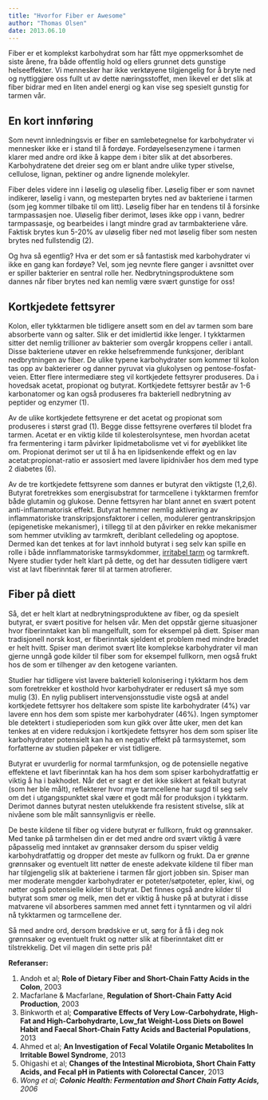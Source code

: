 ```yaml
---
title: "Hvorfor Fiber er Awesome"
author: "Thomas Olsen"
date: 2013.06.10
---
```


Fiber er et komplekst karbohydrat som har fått mye oppmerksomhet de siste årene, fra både offentlig hold og ellers grunnet dets gunstige helseeffekter. Vi mennesker har ikke verktøyene tilgjengelig for å bryte ned og nyttiggjøre oss fullt ut av dette næringsstoffet, men likevel er det slik at fiber bidrar med en liten andel energi og kan vise seg spesielt gunstig for tarmen vår.

## En kort innføring

Som nevnt innledningsvis er fiber en samlebetegnelse for karbohydrater vi mennesker ikke er i stand til å fordøye. Fordøyelsesenzymene i tarmen klarer med andre ord ikke å kappe dem i biter slik at det absorberes. Karbohydratene det dreier seg om er blant andre ulike typer stivelse, cellulose, lignan, pektiner og andre lignende molekyler.

Fiber deles videre inn i løselig og uløselig fiber. Løselig fiber er som navnet indikerer, løselig i vann, og mesteparten brytes ned av bakteriene i tarmen (som jeg kommer tilbake til om litt). Løselig fiber har en tendens til å forsinke tarmpassasjen noe. Uløselig fiber derimot, løses ikke opp i vann, bedrer tarmpassasje, og bearbeides i langt mindre grad av tarmbakteriene våre. Faktisk brytes kun 5-20% av uløselig fiber ned mot løselig fiber som nesten brytes ned fullstendig (2).

Og hva så egentlig? Hva er det som er så fantastisk med karbohydrater vi ikke en gang kan fordøye? Vel, som jeg nevnte flere ganger i avsnittet over er spiller bakterier en sentral rolle her. Nedbrytningsproduktene som dannes når fiber brytes ned kan nemlig være svært gunstige for oss!

## Kortkjedete fettsyrer

Kolon, eller tykktarmen ble tidligere ansett som en del av tarmen som bare absorberte vann og salter. Slik er det imidlertid ikke lenger. I tykktarmen sitter det nemlig trillioner av bakterier som overgår kroppens celler i antall. Disse bakteriene utøver en rekke helsefremmende funksjoner, deriblant nedbrytningen av fiber. De ulike typene karbohydrater som kommer til kolon tas opp av bakterierer og danner pyruvat via glukolysen og pentose-fosfat-veien. Etter flere intermediære steg vil kortkjedete fettsyrer produseres. Da i hovedsak acetat, propionat og butyrat. Kortkjedete fettsyrer består av 1-6 karbonatomer og kan også produseres fra bakteriell nedbrytning av peptider og enzymer (1).

Av de ulike kortkjedete fettsyrene er det acetat og propionat som produseres i størst grad (1). Begge disse fettsyrene overføres til blodet fra tarmen. Acetat er en viktig kilde til kolesterolsyntese, men hvordan acetat fra fermentering i tarm påvirker lipidmetabolisme vet vi for øyeblikket lite om. Propionat derimot ser ut til å ha en lipidsenkende effekt og en lav acetat:propionat-ratio er assosiert med lavere lipidnivåer hos dem med type 2 diabetes (6).

Av de tre kortkjedete fettsyrene som dannes er butyrat den viktigste (1,2,6). Butyrat foretrekkes som energisubstrat for tarmcellene i tykktarmen fremfor både glutamin og glukose. Denne fettsyren har blant annet en svært potent anti-inflammatorisk effekt. Butyrat hemmer nemlig aktivering av inflammatoriske transkripsjonsfaktorer i cellen, modulerer gentranskripsjon (epigenetiske mekanismer), i tillegg til at den påvirker en rekke mekanismer som hemmer utvikling av tarmkreft, deriblant celledeling og apoptose. Dermed kan det tenkes at for lavt innhold butyrat i seg selv kan spille en rolle i både innflammatoriske tarmsykdommer, [irritabel tarm](brokenlink/irritabel-tarm-hvordan-behandles-det/) og tarmkreft. Nyere studier tyder helt klart på dette, og det har dessuten tidligere vært vist at lavt fiberinntak fører til at tarmen atrofierer.

## Fiber på diett

Så, det er helt klart at nedbrytningsproduktene av fiber, og da spesielt butyrat, er svært positive for helsen vår. Men det oppstår gjerne situasjoner hvor fiberinntaket kan bli mangelfullt, som for eksempel på diett. Spiser man tradisjonell norsk kost, er fiberinntak sjeldent et problem med mindre brødet er helt hvitt. Spiser man derimot svært lite komplekse karbohydrater vil man gjerne unngå gode kilder til fiber som for eksempel fullkorn, men også frukt hos de som er tilhenger av den ketogene varianten.

Studier har tidligere vist lavere bakteriell kolonisering i tykktarm hos dem som foretrekker et kosthold hvor karbohydrater er redusert så mye som mulig (3). En nylig publisert intervensjonsstudie viste også at andel kortkjedete fettsyrer hos deltakere som spiste lite karbohydrater (4%) var lavere enn hos dem som spiste mer karbohydrater (46%). Ingen symptomer ble detektert i studieperioden som kun gikk over åtte uker, men det kan tenkes at en videre reduksjon i kortkjedete fettsyrer hos dem som spiser lite karbohydrater potensielt kan ha en negativ effekt på tarmsystemet, som forfatterne av studien påpeker er vist tidligere.

Butyrat er uvurderlig for normal tarmfunksjon, og de potensielle negative effektene et lavt fiberinntak kan ha hos dem som spiser karbohydratfattig er viktig å ha i bakhodet. Når det er sagt er det ikke sikkert at fekalt butyrat (som her ble målt), reflekterer hvor mye tarmcellene har sugd til seg selv om det i utgangspunktet skal være et godt mål for produksjon i tykktarm. Derimot dannes butyrat nesten utelukkende fra resistent stivelse, slik at nivåene som ble målt sannsynligvis er rèelle.

De beste kildene til fiber og videre butyrat er fullkorn, frukt og grønnsaker. Med tanke på tarmhelsen din er det med andre ord svært viktig å være påpasselig med inntaket av grønnsaker dersom du spiser veldig karbohydratfattig og dropper det meste av fullkorn og frukt. Da er grønne grønnsaker og eventuelt litt nøtter de eneste adekvate kildene til fiber man har tilgjengelig slik at bakteriene i tarmen får gjort jobben sin. Spiser man mer moderate mengder karbohydrater er poteter/søtpoteter, epler, kiwi, og nøtter også potensielle kilder til butyrat. Det finnes også andre kilder til butyrat som smør og melk, men det er viktig å huske på at butyrat i disse matvarene vil absorberes sammen med annet fett i tynntarmen og vil aldri nå tykktarmen og tarmcellene der.

Så med andre ord, dersom brødskive er ut, sørg for å få i deg nok grønnsaker og eventuelt frukt og nøtter slik at fiberinntaket ditt er tilstrekkelig. Det vil magen din sette pris på!

**Referanser:**

1.  Andoh et al; **Role of Dietary Fiber and Short-Chain Fatty Acids in the Colon**, 2003
2.  Macfarlane & Macfarlane, **Regulation of Short-Chain Fatty Acid Production**, 2003
3.  Binkworth et al; **Comparative Effects of Very Low-Carbohydrate, High-Fat and High-Carbohydrarte, Low_fat Weight-Loss Diets on Bowel Habit and Faecal Short-Chain Fatty Acids and Bacterial Populations**, 2013
4.  Ahmed et al; **An Investigation of Fecal Volatile Organic Metabolites In Irritable Bowel Syndrome**, 2013
5.  Ohigashi et al; **Changes of the Intestinal Microbiota, Short Chain Fatty Acids, and Fecal pH in Patients with Colorectal Cancer**, 2013
6.  *Wong et al; **Colonic Health: Fermentation and Short Chain Fatty Acids,** 2006*
